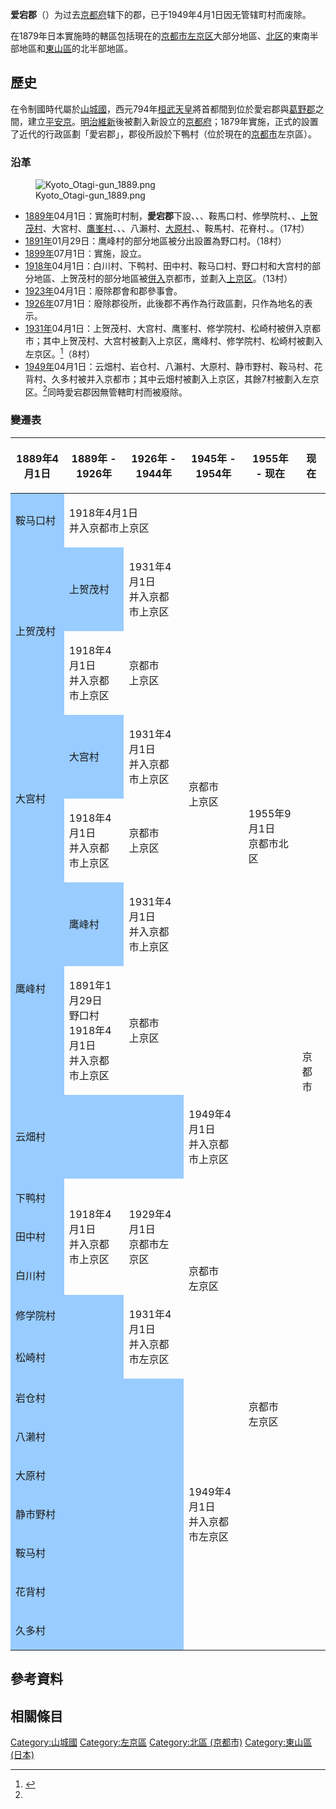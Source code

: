 {{日本郡 (廢除)
| 郡 = 爱宕郡
| 日文原名 = 愛宕郡
| 平假名 = おたぎぐん
| 羅馬字拼音 = Otagi-gun
| 地圖=
| 廢除時間 = 1949年4月1日
| 廢除理由 = 并入京都市
| 廢除時處置 = 
| 現在郡 = 
| 都道府縣 = 京都府
| 編號 = 
| 町 = 
| 村 = 8
| 經度 = 
| 緯度 = 
| 註記 = 
|}}
'''爱宕郡'''（{{jpn|j=愛宕郡|hg=おたぎぐん|rm=Otagi gun|f=y}}）为过去[[京都府|京都府]]辖下的郡，已于1949年4月1日因无管辖町村而废除。

在1879年日本實施{{tsl|ja|郡区町村編制法|郡區町村編制法}}時的轄區包括現在的[[京都市|京都市]][[左京区|左京区]]大部分地區、[[北区_(京都市)|北区]]的東南半部地區和[[東山區_(日本)|東山區]]的北半部地區。

== 歷史 ==
在令制國時代屬於[[山城國|山城國]]，西元794年[[桓武天皇|桓武天皇]]將首都間到位於愛宕郡與[[葛野郡|葛野郡]]之間，建立[[平安京|平安京]]。[[明治維新|明治維新]]後被劃入新設立的[[京都府|京都府]]；1879年實施{{tsl|ja|郡区町村編制法|郡區町村編制法}}，正式的設置了近代的行政區劃「愛宕郡」，郡役所設於下鴨村（位於現在的[[京都市|京都市]]左京區）。

=== 沿革 ===
[[File:Kyoto_Otagi-gun_1889.png|right]]

* [[1889年|1889年]]04月1日：實施町村制，'''愛宕郡'''下設{{tsl|ja|白川村 (京都府)|白川村 (京都府)|白川村}}、{{tsl|ja|田中村 (京都府)|田中村 (京都府)|田中村}}、{{Tsl|ja|下鴨村}}、鞍馬口村、修學院村、{{Tsl|ja|松ヶ崎村 (京都府)|松崎村 (京都府)|松崎村}}、[[上贺茂|上贺茂村]]、大宮村、[[鷹峯_(京都市)|鷹峯村]]、{{tsl|ja|雲ケ畑|雲畑|雲畑村}}、{{tsl|ja|岩倉村 (京都府)|岩倉村 (京都府)|岩倉村}}、八瀨村、[[大原_(京都市)|大原村]]、{{tsl|ja|静市野村}}、鞍馬村、花脊村、{{tsl|ja|久多|久多|久多村}}。（17村）
* [[1891年|1891年]]01月29日：鹰峰村的部分地區被分出設置為野口村。（18村）
* [[1899年|1899年]]07月1日：實施{{tsl|ja|郡制}}，設立{{tsl|ja|郡参事会|郡參事會}}。
* [[1918年|1918年]]04月1日：白川村、下鸭村、田中村、鞍马口村、野口村和大宫村的部分地區、上贺茂村的部分地區被[[市町村合併|併入]]京都市，並劃入[[上京区|上京区]]。（13村）
* [[1923年|1923年]]04月1日：廢除郡會和郡參事會。
* [[1926年|1926年]]07月1日：廢除郡役所，此後郡不再作為行政區劃，只作為地名的表示。
* [[1931年|1931年]]04月1日：上贺茂村、大宫村、鹰峯村、修学院村、松崎村被併入京都市；其中上贺茂村、大宫村被劃入上京区，鹰峰村、修学院村、松崎村被劃入左京区。<ref name="Sakyo">{{Cite web| url=http://www.city.kyoto.lg.jp/sakyo/page/0000009753.html| title=左京區的概要| publisher=京都市左京區公所| date=2013-05-15| accessdate=2017-06-01| language=ja| archive-date=2017-10-05| archive-url=https://web.archive.org/web/20171005051055/http://www.city.kyoto.lg.jp/sakyo/page/0000009753.html| dead-url=no}}</ref>（8村）
* [[1949年|1949年]]04月1日：云畑村、岩仓村、八瀨村、大原村、静市野村、鞍马村、花背村、久多村被并入京都市；其中云畑村被劃入上京区，其餘7村被劃入左京区。<ref name="Sakyo"/>同時愛宕郡因無管轄町村而被廢除。

=== 變遷表 ===

{| class="wikitable" style="font-size:x-small;"
! 1889年4月1日
! 1889年 - 1926年
! 1926年 - 1944年
! 1945年 - 1954年
! 1955年 - 现在
 !现在
|-
| style="background-color:#99CCFF;" | 鞍马口村
| colspan=2 | 1918年4月1日<br />并入京都市上京区
| rowspan=7 | 京都市<br />上京区
| rowspan=8 | 1955年9月1日<br />京都市北区
| rowspan=20 | 京都市
|-
| rowspan=2 style="background-color:#99CCFF;" | 上贺茂村
| style="background-color:#99CCFF;" | 上贺茂村
| 1931年4月1日<br />并入京都市上京区
|-
| 1918年4月1日<br />并入京都市上京区
| 京都市<br />上京区
|-
| rowspan=2 style="background-color:#99CCFF; " |大宫村
| style="background-color:#99CCFF; " |大宫村
| 1931年4月1日<br />并入京都市上京区
|-
| 1918年4月1日<br />并入京都市上京区
| 京都市<br />上京区
|-
| rowspan=2 style="background-color:#99CCFF;" | 鹰峰村
| style="background-color:#99CCFF;" | 鹰峰村
| 1931年4月1日<br />并入京都市上京区
|-
| 1891年1月29日<br />野口村<br />1918年4月1日<br />并入京都市上京区
| 京都市<br />上京区
|-
| colspan=3 style="background-color:#99CCFF;" | 云畑村
| 1949年4月1日<br />并入京都市上京区
|-
| style="background-color:#99CCFF;" | 下鸭村
| rowspan=3 | 1918年4月1日<br />并入京都市上京区
| rowspan=3 | 1929年4月1日<br />京都市左京区
| rowspan=5 | 京都市<br />左京区
| rowspan=12 | 京都市<br />左京区
|-
| style="background-color:#99CCFF;" | 田中村
|-
| style="background-color:#99CCFF;" | 白川村
|-
| colspan=2 style="background-color:#99CCFF;" | 修学院村
| rowspan=2 | 1931年4月1日<br />并入京都市左京区
|-
| colspan=2 style="background-color:#99CCFF;" | 松崎村
|-
| colspan=3 style="background-color:#99CCFF;" | 岩仓村
| rowspan=7 | 1949年4月1日<br />并入京都市左京区
|-
| colspan=3 style="background-color:#99CCFF;" | 八濑村
|-
| colspan=3 style="background-color:#99CCFF;" | 大原村
|-
| colspan=3 style="background-color:#99CCFF;" | 静市野村
|-
| colspan=3 style="background-color:#99CCFF;" | 鞍马村
|-
| colspan=3 style="background-color:#99CCFF;" | 花背村
|-
| colspan=3 style="background-color:#99CCFF;" | 久多村
|}

== 參考資料 ==
{{Reflist}}

== 相關條目 ==

{{畿內五國的郡}}
{{京都府}}

[[Category:山城國|Category:山城國]]
[[Category:左京區|Category:左京區]]
[[Category:北區_(京都市)|Category:北區 (京都市)]]
[[Category:東山區_(日本)|Category:東山區 (日本)]]